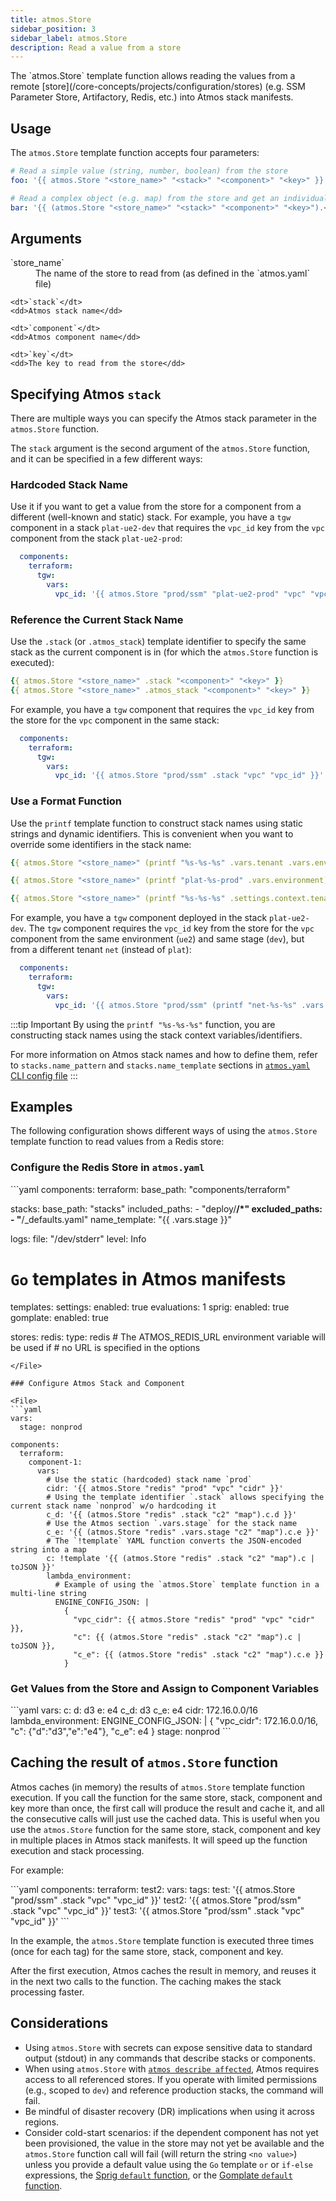 ```yaml
---
title: atmos.Store
sidebar_position: 3
sidebar_label: atmos.Store
description: Read a value from a store
---
```


<Intro>
The `atmos.Store` template function allows reading the values from a remote [store](/core-concepts/projects/configuration/stores)
(e.g. SSM Parameter Store, Artifactory, Redis, etc.) into Atmos stack manifests.
</Intro>

## Usage

The `atmos.Store` template function accepts four parameters:

```yaml
# Read a simple value (string, number, boolean) from the store
foo: '{{ atmos.Store "<store_name>" "<stack>" "<component>" "<key>" }}'

# Read a complex object (e.g. map) from the store and get an individual value (attribute) from the result
bar: '{{ (atmos.Store "<store_name>" "<stack>" "<component>" "<key>").<attribute> }}'
```

## Arguments

<dl>
    <dt>`store_name`</dt>
    <dd>The name of the store to read from (as defined in the `atmos.yaml` file)</dd>

    <dt>`stack`</dt>
    <dd>Atmos stack name</dd>

    <dt>`component`</dt>
    <dd>Atmos component name</dd>

    <dt>`key`</dt>
    <dd>The key to read from the store</dd>
</dl>


## Specifying Atmos `stack`

There are multiple ways you can specify the Atmos stack parameter in the `atmos.Store` function.

The `stack` argument is the second argument of the `atmos.Store` function, and it can be specified in a few different ways:

### Hardcoded Stack Name

Use it if you want to get a value from the store for a component from a different (well-known and static) stack.
For example, you have a `tgw` component in a stack `plat-ue2-dev` that requires the `vpc_id` key from the `vpc` component from the stack `plat-ue2-prod`:

```yaml title="plat-ue2-dev"
  components:
    terraform:
      tgw:
        vars:
          vpc_id: '{{ atmos.Store "prod/ssm" "plat-ue2-prod" "vpc" "vpc_id" }}'
```

### Reference the Current Stack Name

Use the `.stack` (or `.atmos_stack`) template identifier to specify the same stack as the current component is in
(for which the `atmos.Store` function is executed):

```yaml
{{ atmos.Store "<store_name>" .stack "<component>" "<key>" }}
{{ atmos.Store "<store_name>" .atmos_stack "<component>" "<key>" }}
```

For example, you have a `tgw` component that requires the `vpc_id` key from the store for the `vpc` component in the same stack:

```yaml
  components:
    terraform:
      tgw:
        vars:
          vpc_id: '{{ atmos.Store "prod/ssm" .stack "vpc" "vpc_id" }}'
```

### Use a Format Function

Use the `printf` template function to construct stack names using static strings and dynamic identifiers.
This is convenient when you want to override some identifiers in the stack name:

```yaml
{{ atmos.Store "<store_name>" (printf "%s-%s-%s" .vars.tenant .vars.environment .vars.stage) "<component>" "<key>" }}

{{ atmos.Store "<store_name>" (printf "plat-%s-prod" .vars.environment) "<component>" "<key>" }}

{{ atmos.Store "<store_name>" (printf "%s-%s-%s" .settings.context.tenant .settings.context.region .settings.context.account) "<component>" "<key>" }}
```

For example, you have a `tgw` component deployed in the stack `plat-ue2-dev`. The `tgw` component requires the
`vpc_id` key from the store for the `vpc` component from the same environment (`ue2`) and same stage (`dev`), but from a different
tenant `net` (instead of `plat`):

```yaml title="plat-ue2-dev"
  components:
    terraform:
      tgw:
        vars:
          vpc_id: '{{ atmos.Store "prod/ssm" (printf "net-%s-%s" .vars.environment .vars.stage) "vpc" "vpc_id" }}'
```

:::tip Important
By using the `printf "%s-%s-%s"` function, you are constructing stack names using the stack context variables/identifiers.

For more information on Atmos stack names and how to define them, refer to `stacks.name_pattern` and `stacks.name_template`
sections in [`atmos.yaml` CLI config file](/cli/configuration/#stacks)
:::

## Examples

The following configuration shows different ways of using the `atmos.Store` template function to read values from
a Redis store:

### Configure the Redis Store in `atmos.yaml`

<File title="atmos.yaml">
```yaml
components:
  terraform:
    base_path: "components/terraform"

stacks:
  base_path: "stacks"
  included_paths:
    - "deploy/**/*"
  excluded_paths:
    - "**/_defaults.yaml"
  name_template: "{{ .vars.stage }}"

logs:
  file: "/dev/stderr"
  level: Info

# `Go` templates in Atmos manifests
templates:
  settings:
    enabled: true
    evaluations: 1
    sprig:
      enabled: true
    gomplate:
      enabled: true

stores:
  redis:
    type: redis
    # The ATMOS_REDIS_URL environment variable will be used if
    # no URL is specified in the options
```
</File>

### Configure Atmos Stack and Component

<File>
```yaml
vars:
  stage: nonprod

components:
  terraform:
    component-1:
      vars:
        # Use the static (hardcoded) stack name `prod`
        cidr: '{{ atmos.Store "redis" "prod" "vpc" "cidr" }}'
        # Using the template identifier `.stack` allows specifying the current stack name `nonprod` w/o hardcoding it
        c_d: '{{ (atmos.Store "redis" .stack "c2" "map").c.d }}'
        # Use the Atmos section `.vars.stage` for the stack name
        c_e: '{{ (atmos.Store "redis" .vars.stage "c2" "map").c.e }}'
        # The `!template` YAML function converts the JSON-encoded string into a map
        c: !template '{{ (atmos.Store "redis" .stack "c2" "map").c | toJSON }}'
        lambda_environment:
          # Example of using the `atmos.Store` template function in a multi-line string
          ENGINE_CONFIG_JSON: |
            {
              "vpc_cidr": {{ atmos.Store "redis" "prod" "vpc" "cidr" }},
              "c": {{ (atmos.Store "redis" .stack "c2" "map").c | toJSON }},
              "c_e": {{ (atmos.Store "redis" .stack "c2" "map").c.e }}
            }
```
</File>

### Get Values from the Store and Assign to Component Variables

<Terminal title="atmos describe component component-1 -s nonprod">
```yaml
vars:
  c:
    d: d3
    e: e4
  c_d: d3
  c_e: e4
  cidr: 172.16.0.0/16
  lambda_environment:
    ENGINE_CONFIG_JSON: |
      {
        "vpc_cidr": 172.16.0.0/16,
        "c": {"d":"d3","e":"e4"},
        "c_e": e4
      }
  stage: nonprod
```
</Terminal>

## Caching the result of `atmos.Store` function

Atmos caches (in memory) the results of `atmos.Store` template function execution.
If you call the function for the same store, stack, component and key more than once, the first call will produce the result
and cache it, and all the consecutive calls will just use the cached data. This is useful when you use the
`atmos.Store` function for the same store, stack, component and key in multiple places in Atmos stack manifests.
It will speed up the function execution and stack processing.

For example:

<File>
```yaml
components:
  terraform:
    test2:
      vars:
        tags:
          test: '{{ atmos.Store "prod/ssm" .stack "vpc" "vpc_id" }}'
          test2: '{{ atmos.Store "prod/ssm" .stack "vpc" "vpc_id" }}'
          test3: '{{ atmos.Store "prod/ssm" .stack "vpc" "vpc_id" }}'
```
</File>

In the example, the `atmos.Store` template function is executed three times (once for each tag) for the same store, stack, component and key.

After the first execution, Atmos caches the result in memory,
and reuses it in the next two calls to the function. The caching makes the stack processing faster.

## Considerations

- Using `atmos.Store` with secrets can expose sensitive data to standard output (stdout) in any commands that describe stacks or components.
- When using `atmos.Store` with [`atmos describe affected`](/cli/commands/describe/affected), Atmos requires access to all referenced stores.
If you operate with limited permissions (e.g., scoped to `dev`) and reference production stacks, the command will fail.
- Be mindful of disaster recovery (DR) implications when using it across regions.
- Consider cold-start scenarios: if the dependent component has not yet been provisioned, the value in the store may not
yet be available and the `atmos.Store` function call will fail (will return the string `<no value>`) unless you provide a default value
using the `Go` template `or` or `if-else` expressions, the [Sprig `default` function](https://masterminds.github.io/sprig/defaults.html),
or the [Gomplate `default` function](https://docs.gomplate.ca/functions/conv/#convdefault).
